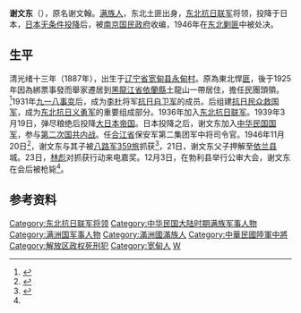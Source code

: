 {{Infobox person
| name        = 謝文東
| image       =File:Xie Wendong01.jpg
| birth_date   = 1887
| birth_place  = {{QING}}[[奉天省|奉天省]][[宽甸县|宽甸县]]
| death_date = {{death date|1946|12|3}}
| death_place = {{ROC}}[[合江省|合江省]][[勃利县|勃利县]]
| occupation  = 土匪、东北抗日将领、国军中将
}}

'''谢文东'''（{{bd|1887年||1946年|12月3日|}}），原名谢文翰。[[满族人|满族人]]，东北土匪出身，[[东北抗日联军|东北抗日联军]]将领，投降于日本，[[日本无条件投降|日本无条件投降]]后，被[[南京国民政府|南京国民政府]]收编，1946年在[[东北剿匪|东北剿匪]]中被处决。

==生平==
清光绪十三年（1887年），出生于[[辽宁省|辽宁省]][[宽甸县|宽甸县]][[永甸村|永甸村]]。原為東北悍[[土匪|匪]]，後于1925年因為綁票事發而舉家遷居到[[黑龍江省|黑龍江省]][[依蘭縣|依蘭縣]]土龍山一帶居住，擔任民團頭領。<ref name="匪首謝文東">{{cite web |url=https://kknews.cc/history/zl4y8l.html |title=匪首謝文東 |author= |publisher= |date= |language= |accessdate= }}{{Dead link}}</ref>1931年[[九一八事变|九一八事变]]后，成为[[李杜|李杜]]将军[[抗日自卫军|抗日自卫军]]的成员。后组建[[抗日民众救国军|抗日民众救国军]]，成为[[东北抗日义勇军|东北抗日义勇军]]的重要组成部分。1936年加入[[东北抗日联军|东北抗日联军]]。1939年3月19日，弹尽粮绝后投降[[大日本帝国|大日本帝国]]。日本投降之后，谢文东加入[[中华民国国军|中华民国国军]]，参与[[第二次国共内战|第二次国共内战]]。任[[合江省|合江省]]保安军第二集团军中将司令官。1946年11月20日<ref name="a1">{{Cite web |url=http://news.ifeng.com/history/phtv/dsy/detail_2010_06/08/1597250_2.shtml |title=东北剿匪：活捉匪首的八路军英雄为何叛变？ |accessdate=2017-04-06 |author= |date=2010-06-08 |work= |publisher=凤凰网 |language=Zh-hans |archive-date=2017-04-06 |archive-url=https://web.archive.org/web/20170406201415/http://news.ifeng.com/history/phtv/dsy/detail_2010_06/08/1597250_2.shtml |dead-url=no }}</ref>，谢文东与其子被[[八路军|八路军]][[359旅|359旅]]抓获<ref>{{cite book|author=林口县志编纂委员会 编|title=《林口县志》下卷 第三十编  人物|year=1999|publisher=黑龙江人民出版社|location=哈尔滨|isbn=7207044755|pages=1393-1398}}</ref>，21日，谢文东父子押解至[[依兰县|依兰县]]城。23日，[[林彪|林彪]]对抓获行动来电嘉奖。12月3日，在勃利县举行公审大会，谢文东在会后被枪毙<ref name="a1"/>。

== 参考资料 ==
{{Reflist|2}}

{{DEFAULTSORT:X}}
[[Category:东北抗日联军将领|Category:东北抗日联军将领]]
[[Category:中华民国大陆时期满族军事人物|Category:中华民国大陆时期满族军事人物]]
[[Category:满洲国军事人物|Category:满洲国军事人物]]
[[Category:滿洲國滿族人|Category:滿洲國滿族人]]
[[Category:中華民國陸軍中將|Category:中華民國陸軍中將]]
[[Category:解放区政权死刑犯|Category:解放区政权死刑犯]]
[[Category:宽甸人|Category:宽甸人]]
[[Category:谢姓|W]]